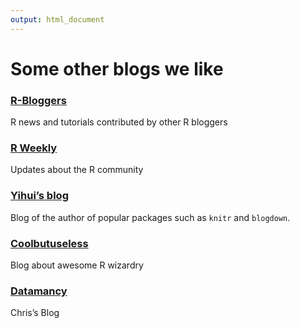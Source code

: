 ```yaml
---
output: html_document
---
```


# Some other blogs we like

### [R-Bloggers](https://www.r-bloggers.com/)
R news and tutorials contributed by other R bloggers

### [R Weekly](https://rweekly.org/)
Updates about the R community

### [Yihui's blog](https://yihui.name/en/)
Blog of the author of popular packages such as `knitr` and `blogdown`.

### [Coolbutuseless](https://coolbutuseless.github.io/)
Blog about awesome R wizardry

### [Datamancy](https://cfhammill.github.io/)
Chris's Blog
